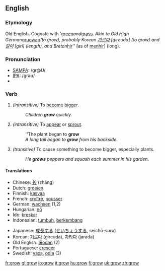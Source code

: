 ==English==
=== Etymology ===
Old English. Cognate with '[[green]]'' and ''[[grass]]''. Akin to Old High German ''[[gruowan]]'' (to grow), probably Korean [[기르다]] [gireuda] (to grow) and [[길이]] [giri] (length), and Breton ''[[hir]]'' [as of [[menhir]]] (long).

=== Pronunciation ===
*[[w:SAMPA|SAMPA]]: /gr@U/
*[[w:IPA|IPA]]: /ɡrəʊ/
*{{audio|en-us-grow.ogg|Audio (US)}}

===Verb===
{{irregverb|'''to grow'''|'''[[grows]]'''|'''[[grew]]'''|'''[[grown]]'''|'''[[growing]]'''}}

#''(intransitive)'' To [[become]] [[bigger]].
#:''Children '''grow''' quickly.''
#''(intransitive)'' To [[appear]] or [[sprout]].
#:''The plant began to '''grow'''
#:''A long tail began to '''grow''' from his backside.''
#''(transitive)'' To cause something to become bigger, especially plants.
#:''He '''grows''' peppers and squash each summer in his garden.''

==== Translations ====
{{top}}
*Chinese: [[长]] (zhăng)
*Dutch: [[groeien]]
*Finnish: [[kasvaa]]
*French: [[croître]], [[pousser]]
*German: [[wachsen]] (1,2)
*Hungarian: [[nő]]
*Ido: [[kreskar]]
*Indonesian: [[tumbuh]], [[kembang|berkembang]]
{{mid}}
*Japanese: [[成長]]する ([[せいちょう]]する, seichō-suru)
*Korean: [[기르다]] (gireuda), [[자라다]] (jarada)  
*Old English: [[leodan|lēodan]] (2)
*Portuguese: [[crescer]]
*Swedish: [[växa]], [[odla]] (3)
{{bottom}}

[[fr:grow]]
[[gl:grow]]
[[io:grow]]
[[it:grow]]
[[hu:grow]]
[[fi:grow]]
[[uk:grow]]
[[zh:grow]]